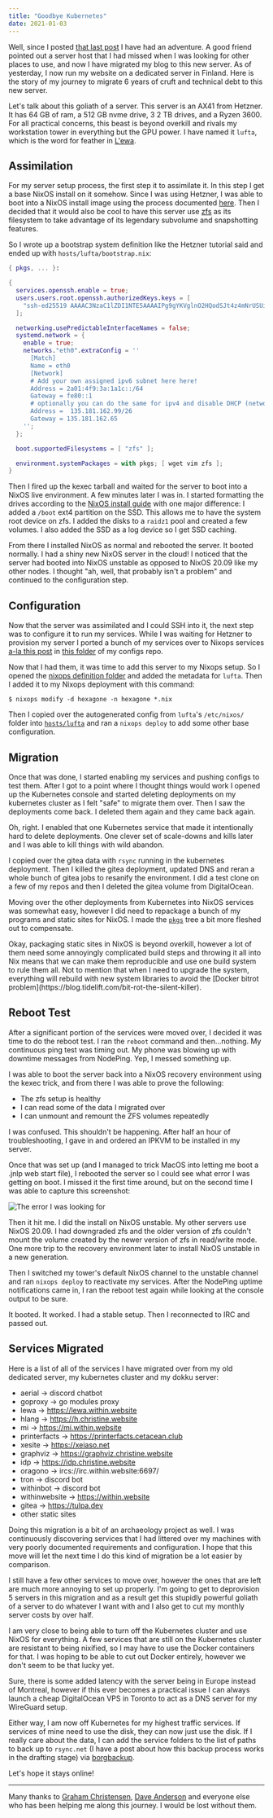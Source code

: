 ```yaml
---
title: "Goodbye Kubernetes"
date: 2021-01-03
---
```


Well, since I posted [that last post](/blog/k8s-pondering-2020-12-31) I have had
an adventure. A good friend pointed out a server host that I had missed when I
was looking for other places to use, and now I have migrated my blog to this new
server. As of yesterday, I now run my website on a dedicated server in Finland.
Here is the story of my journey to migrate 6 years of cruft and technical debt
to this new server.

Let's talk about this goliath of a server. This server is an AX41 from Hetzner.
It has 64 GB of ram, a 512 GB nvme drive, 3 2 TB drives, and a Ryzen 3600. For
all practical concerns, this beast is beyond overkill and rivals my workstation
tower in everything but the GPU power. I have named it `lufta`, which is the
word for feather in [L'ewa](https://lewa.within.website/dictionary.html).

## Assimilation

For my server setup process, the first step it to assimilate it. In this step I
get a base NixOS install on it somehow. Since I was using Hetzner, I was able to
boot into a NixOS install image using the process documented
[here](https://nixos.wiki/wiki/Install_NixOS_on_Hetzner_Online). Then I decided
that it would also be cool to have this server use
[zfs](https://en.wikipedia.org/wiki/ZFS) as its filesystem to take advantage of
its legendary subvolume and snapshotting features.

So I wrote up a bootstrap system definition like the Hetzner tutorial said and
ended up with `hosts/lufta/bootstrap.nix`:

```nix
{ pkgs, ... }:

{
  services.openssh.enable = true;
  users.users.root.openssh.authorizedKeys.keys = [
    "ssh-ed25519 AAAAC3NzaC1lZDI1NTE5AAAAIPg9gYKVglnO2HQodSJt4z4mNrUSUiyJQ7b+J798bwD9 cadey@shachi"
  ];

  networking.usePredictableInterfaceNames = false;
  systemd.network = {
    enable = true;
    networks."eth0".extraConfig = ''
      [Match]
      Name = eth0
      [Network]
      # Add your own assigned ipv6 subnet here here!
      Address = 2a01:4f9:3a:1a1c::/64
      Gateway = fe80::1
      # optionally you can do the same for ipv4 and disable DHCP (networking.dhcpcd.enable = false;)
      Address =  135.181.162.99/26
      Gateway = 135.181.162.65
    '';
  };

  boot.supportedFilesystems = [ "zfs" ];

  environment.systemPackages = with pkgs; [ wget vim zfs ];
}
```

Then I fired up the kexec tarball and waited for the server to boot into a NixOS
live environment. A few minutes later I was in. I started formatting the drives
according to the [NixOS install
guide](https://nixos.org/manual/nixos/stable/index.html#sec-installation) with
one major difference: I added a `/boot` ext4 partition on the SSD. This allows
me to have the system root device on zfs. I added the disks to a `raidz1` pool
and created a few volumes. I also added the SSD as a log device so I get SSD
caching.

From there I installed NixOS as normal and rebooted the server. It booted
normally. I had a shiny new NixOS server in the cloud! I noticed that the server
had booted into NixOS unstable as opposed to NixOS 20.09 like my other nodes. I
thought "ah, well, that probably isn't a problem" and continued to the
configuration step.

## Configuration

Now that the server was assimilated and I could SSH into it, the next step was
to configure it to run my services. While I was waiting for Hetzner to provision
my server I ported a bunch of my services over to Nixops services [a-la this
post](/blog/nixops-services-2020-11-09) in [this
folder](https://github.com/Xe/nixos-configs/tree/master/common/services) of my
configs repo.

Now that I had them, it was time to add this server to my Nixops setup. So I
opened the [nixops definition
folder](https://github.com/Xe/nixos-configs/tree/master/nixops/hexagone) and
added the metadata for `lufta`. Then I added it to my Nixops deployment with
this command:

```
$ nixops modify -d hexagone -n hexagone *.nix
```

Then I copied over the autogenerated config from `lufta`'s `/etc/nixos/` folder
into
[`hosts/lufta`](https://github.com/Xe/nixos-configs/tree/master/hosts/lufta) and
ran a `nixops deploy` to add some other base configuration.

## Migration

Once that was done, I started enabling my services and pushing configs to test
them. After I got to a point where I thought things would work I opened up the
Kubernetes console and started deleting deployments on my kubernetes cluster as
I felt "safe" to migrate them over. Then I saw the deployments come back. I
deleted them again and they came back again.

Oh, right. I enabled that one Kubernetes service that made it intentionally hard
to delete deployments. One clever set of scale-downs and kills later and I was
able to kill things with wild abandon.

I copied over the gitea data with `rsync` running in the kubernetes deployment.
Then I killed the gitea deployment, updated DNS and reran a whole bunch of gitea
jobs to resanify the environment. I did a test clone on a few of my repos and
then I deleted the gitea volume from DigitalOcean.

Moving over the other deployments from Kubernetes into NixOS services was
somewhat easy, however I did need to repackage a bunch of my programs and static
sites for NixOS. I made the
[`pkgs`](https://github.com/Xe/nixos-configs/tree/master/pkgs) tree a bit more
fleshed out to compensate.

<XeblogConv name="Mara" mood="hacker">
  Okay, packaging static sites in NixOS is beyond overkill, however a lot of
  them need some annoyingly complicated build steps and throwing it all into Nix
  means that we can make them reproducible and use one build system to rule them
  all. Not to mention that when I need to upgrade the system, everything will
  rebuild with new system libraries to avoid the [Docker bitrot
  problem](https://blog.tidelift.com/bit-rot-the-silent-killer).
</XeblogConv>

## Reboot Test

After a significant portion of the services were moved over, I decided it was
time to do the reboot test. I ran the `reboot` command and then...nothing.
My continuous ping test was timing out. My phone was blowing up with downtime
messages from NodePing. Yep, I messed something up.

I was able to boot the server back into a NixOS recovery environment using the
kexec trick, and from there I was able to prove the following:

- The zfs setup is healthy
- I can read some of the data I migrated over
- I can unmount and remount the ZFS volumes repeatedly

I was confused. This shouldn't be happening. After half an hour of
troubleshooting, I gave in and ordered an IPKVM to be installed in my server.

Once that was set up (and I managed to trick MacOS into letting me boot a .jnlp
web start file), I rebooted the server so I could see what error I was getting
on boot. I missed it the first time around, but on the second time I was able to
capture this screenshot:

![The error I was looking
for](https://cdn.xeiaso.net/file/christine-static/blog/Screen%20Shot%202021-01-03%20at%201.13.05%20AM.png)

Then it hit me. I did the install on NixOS unstable. My other servers use NixOS
20.09. I had downgraded zfs and the older version of zfs couldn't mount the
volume created by the newer version of zfs in read/write mode. One more trip to
the recovery environment later to install NixOS unstable in a new generation.

Then I switched my tower's default NixOS channel to the unstable channel and ran
`nixops deploy` to reactivate my services. After the NodePing uptime
notifications came in, I ran the reboot test again while looking at the console
output to be sure.

It booted. It worked. I had a stable setup. Then I reconnected to IRC and passed
out.

## Services Migrated

Here is a list of all of the services I have migrated over from my old dedicated
server, my kubernetes cluster and my dokku server:

- aerial -> discord chatbot
- goproxy -> go modules proxy
- lewa -> https://lewa.within.website
- hlang -> https://h.christine.website
- mi -> https://mi.within.website
- printerfacts -> https://printerfacts.cetacean.club
- xesite -> https://xeiaso.net
- graphviz -> https://graphviz.christine.website
- idp -> https://idp.christine.website
- oragono -> ircs://irc.within.website:6697/
- tron -> discord bot
- withinbot -> discord bot
- withinwebsite -> https://within.website
- gitea -> https://tulpa.dev
- other static sites

Doing this migration is a bit of an archaeology project as well. I was
continuously discovering services that I had littered over my machines with very
poorly documented requirements and configuration. I hope that this move will let
the next time I do this kind of migration be a lot easier by comparison.

I still have a few other services to move over, however the ones that are left
are much more annoying to set up properly. I'm going to get to deprovision 5
servers in this migration and as a result get this stupidly powerful goliath of
a server to do whatever I want with and I also get to cut my monthly server
costs by over half.

I am very close to being able to turn off the Kubernetes cluster and use NixOS
for everything. A few services that are still on the Kubernetes cluster are
resistant to being nixified, so I may have to use the Docker containers for
that. I was hoping to be able to cut out Docker entirely, however we don't seem
to be that lucky yet.

Sure, there is some added latency with the server being in Europe instead of
Montreal, however if this ever becomes a practical issue I can always launch a
cheap DigitalOcean VPS in Toronto to act as a DNS server for my WireGuard setup.

Either way, I am now off Kubernetes for my highest traffic services. If services
of mine need to use the disk, they can now just use the disk. If I really care
about the data, I can add the service folders to the list of paths to back up to
`rsync.net` (I have a post about how this backup process works in the drafting
stage) via [borgbackup](https://www.borgbackup.org/).

Let's hope it stays online!

---

Many thanks to [Graham Christensen](https://twitter.com/grhmc), [Dave
Anderson](https://twitter.com/dave_universetf) and everyone else who has been
helping me along this journey. I would be lost without them.
